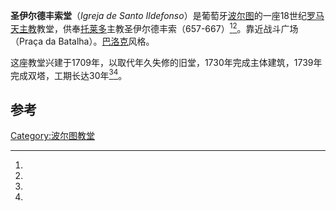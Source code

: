 {{Infobox church
| name                   = 圣伊尔德丰索堂
| image                  = Iglesia de San Ildefonso, Oporto, Portugal, 2012-05-09, DD 01.JPG
| imagesize              = 200px
| coordinates            = {{coord|41.1|-8.6}}
| location               = [[波尔图|波尔图]]
| country                = [[葡萄牙|葡萄牙]]
| denomination           = [[罗马天主教|罗马天主教]]
| style                  = 巴洛克
| groundbreaking         = 1709年
| completed date         = 1739年7月18日
}}
'''圣伊尔德丰索堂'''（''Igreja de Santo Ildefonso''）是葡萄牙[[波尔图|波尔图]]的一座18世纪[[罗马天主教|罗马天主教]]教堂，供奉[[托莱多_(西班牙)|托莱多]]主教圣伊尔德丰索（657-667）<ref name="parish"/><ref name="de balasar"/>。靠近战斗广场（Praça da Batalha）。[[巴洛克|巴洛克]]风格。

这座教堂兴建于1709年，以取代年久失修的旧堂，1730年完成主体建筑，1739年完成双塔，工期长达30年<ref name="parish"/><ref name="de balasar"/>。 

==参考==
{{reflist|refs=
<ref name="parish">{{Cite web
 |title        = Igreja Paroquial de Santo Ildefonso
 |work         = Parish church official website
 |language     = pt
 |url          = http://paroquiastildefonso.com.sapo.pt/
 |accessdate   = 2010-03-23
 |archive-date = 2016-03-03
 |archive-url  = https://web.archive.org/web/20160303194330/http://paroquiastildefonso.com.sapo.pt/
 |dead-url     = yes
}}</ref>

<ref name="de balasar">{{Cite web
  | last = Soares
  | first = Alfredo
  | title = A igreja de Santo Ildefonso
  | work = Diocese do Porto: Santo Ildefonso, Paróquia do Porto
  | publisher = http://alexandrina.balasar.free.fr
  | language = pt
  | url = http://alexandrina.balasar.free.fr/santo_ildefonso_porto.htm
  | accessdate = 2010-03-23
  | archive-date = 2011-07-16
  | archive-url = https://web.archive.org/web/20110716085421/http://alexandrina.balasar.free.fr/santo_ildefonso_porto.htm
  | dead-url = no
  }}</ref>

}}

[[Category:波尔图教堂|Category:波尔图教堂]]